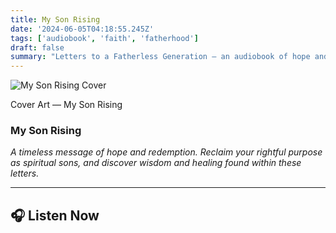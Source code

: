 ```yaml
---
title: My Son Rising
date: '2024-06-05T04:18:55.245Z'
tags: ['audiobook', 'faith', 'fatherhood']
draft: false
summary: "Letters to a Fatherless Generation — an audiobook of hope and redemption."
---
```



<div className="flex flex-col items-center space-y-4 text-center">
  <img 
    src="/static/images/msr_full.png" 
    alt="My Son Rising Cover" 
    className="max-w-full rounded-lg shadow-lg"
  />
  <p className="text-sm text-gray-600">Cover Art — My Son Rising</p>
</div>

### My Son Rising

*A timeless message of hope and redemption. Reclaim your rightful purpose as spiritual sons, and discover wisdom and healing found within these letters.*

---

## 🎧 Listen Now

<AudioPlayer />
